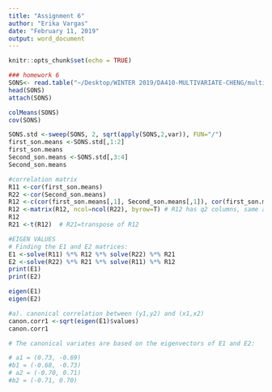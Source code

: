 ```yaml
---
title: "Assignment 6"
author: "Erika Vargas"
date: "February 11, 2019"
output: word_document
---
```


```r
knitr::opts_chunk$set(echo = TRUE)
```

```r
### homework 6
SONS<- read.table("~/Desktop/WINTER 2019/DA410-MULTIVARIATE-CHENG/multivariate_analysis - 3rd Ed/multivariate_analysis - 3rd Ed/T3_8_SONS.DAT", quote="\"", comment.char="", stringsAsFactors=FALSE, col.names = c("Y1", "Y2","X1", "X2"))
head(SONS)
attach(SONS)

colMeans(SONS)
cov(SONS)

SONS.std <-sweep(SONS, 2, sqrt(apply(SONS,2,var)), FUN="/")
first_son.means <-SONS.std[,1:2]
first_son.means 
Second_son.means <-SONS.std[,3:4]
Second_son.means 
```

```r
#correlation matrix
R11 <-cor(first_son.means)
R22 <-cor(Second_son.means)
R12 <-c(cor(first_son.means[,1], Second_son.means[,1]), cor(first_son.means[,1], Second_son.means[,2]),cor(first_son.means[,2], Second_son.means[,1]), cor(first_son.means[,2], Second_son.means[,2]))
R12 <-matrix(R12, ncol=ncol(R22), byrow=T) # R12 has q2 columns, same as number of sons heads measurements
R12
R21 <-t(R12)  # R21=transpose of R12
```

```r
#EIGEN VALUES
# Finding the E1 and E2 matrices:
E1 <-solve(R11) %*% R12 %*% solve(R22) %*% R21
E2 <-solve(R22) %*% R21 %*% solve(R11) %*% R12
print(E1)
print(E2)

eigen(E1)
eigen(E2)

#a). canonical correlation between (y1,y2) and (x1,x2)
canon.corr1 <-sqrt(eigen(E1)$values)
canon.corr1
```

```r
# The canonical variates are based on the eigenvectors of E1 and E2:

# a1 = (0.73, -0.69)
#b1 = (-0.68, -0.73)
# a2 = (-0.70, 0.71)
#b2 = (-0.71, 0.70)
```

